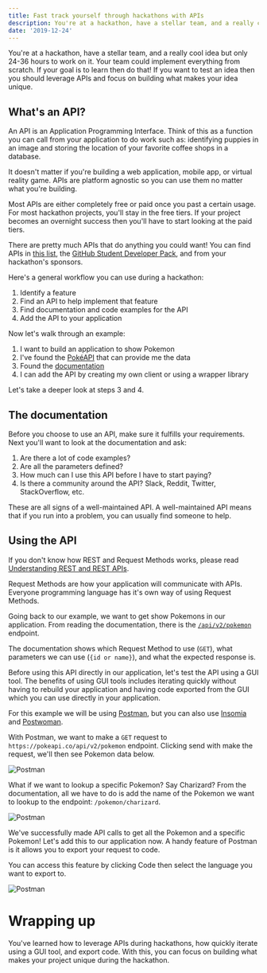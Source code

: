 ```yaml
---
title: Fast track yourself through hackathons with APIs
description: You're at a hackathon, have a stellar team, and a really cool idea but only 24-36 hours to work on it. Your team could implement everything from scratch. If your goal is to learn then do that! If you want to test an idea then you should leverage APIs and focus on building what makes your idea unique.
date: '2019-12-24'
---
```


You're at a hackathon, have a stellar team, and a really cool idea but only 24-36 hours to work on it. Your team could implement everything from scratch. If your goal is to learn then do that! If you want to test an idea then you should leverage APIs and focus on building what makes your idea unique.

## What's an API?

An API is an Application Programming Interface. Think of this as a function you can call from your application to do work such as: identifying puppies in an image and storing the location of your favorite coffee shops in a database.

It doesn't matter if you're building a web application, mobile app, or virtual reality game. APIs are platform agnostic so you can use them no matter what you're building.

Most APIs are either completely free or paid once you past a certain usage. For most hackathon projects, you'll stay in the free tiers. If your project becomes an overnight success then you'll have to start looking at the paid tiers.

There are pretty much APIs that do anything you could want! You can find APIs in [this list](https://github.com/public-apis/public-apis), the [GitHub Student Developer Pack](https://education.github.com/pack), and from your hackathon's sponsors.

Here's a general workflow you can use during a hackathon:

1. Identify a feature
1. Find an API to help implement that feature
1. Find documentation and code examples for the API
1. Add the API to your application

Now let's walk through an example:

1. I want to build an application to show Pokemon
1. I've found the [PokéAPI](https://pokeapi.co/) that can provide me the data
1. Found the [documentation](https://pokeapi.co/docs/v2.html)
1. I can add the API by creating my own client or using a wrapper library

Let's take a deeper look at steps 3 and 4.

## The documentation

Before you choose to use an API, make sure it fulfills your requirements. Next you'll want to look at the documentation and ask:

1. Are there a lot of code examples?
1. Are all the parameters defined?
1. How much can I use this API before I have to start paying?
1. Is there a community around the API? Slack, Reddit, Twitter, StackOverflow, etc.

These are all signs of a well-maintained API. A well-maintained API means that if you run into a problem, you can usually find someone to help.

## Using the API

If you don't know how REST and Request Methods works, please read [Understanding REST and REST APIs](https://code.tutsplus.com/tutorials/code-your-first-api-with-nodejs-and-express-understanding-rest-apis--cms-31697).

Request Methods are how your application will communicate with APIs. Everyone programming language has it's own way of using Request Methods.

Going back to our example, we want to get show Pokemons in our application. From reading the documentation, there is the [`/api/v2/pokemon`](https://pokeapi.co/docs/v2.html#pokemon) endpoint.

The documentation shows which Request Method to use (`GET`), what parameters we can use (`{id or name}`), and what the expected response is.

Before using this API directly in our application, let's test the API using a GUI tool. The benefits of using GUI tools includes iterating quickly without having to rebuild your application and having code exported from the GUI which you can use directly in your application.

For this example we will be using [Postman](https://www.getpostman.com/), but you can also use [Insomia](https://insomnia.rest/) and [Postwoman](https://postwoman.io).

With Postman, we want to make a `GET` request to `https://pokeapi.co/api/v2/pokemon` endpoint. Clicking send with make the request, we'll then see Pokemon data below.

![Postman](https://i.imgur.com/EpqwWUE.jpg)

What if we want to lookup a specific Pokemon? Say Charizard? From the documentation, all we have to do is add the name of the Pokemon we want to lookup to the endpoint: `/pokemon/charizard`.

![Postman](https://imgur.com/adPQQs8.jpg)

We've successfully made API calls to get all the Pokemon and a specific Pokemon! Let's add this to our application now. A handy feature of Postman is it allows you to export your request to code.

You can access this feature by clicking Code then select the language you want to export to.

![Postman](https://imgur.com/Aq6d7rJ.jpg)

# Wrapping up

You've learned how to leverage APIs during hackathons, how quickly iterate using a GUI tool, and export code. With this, you can focus on building what makes your project unique during the hackathon.

